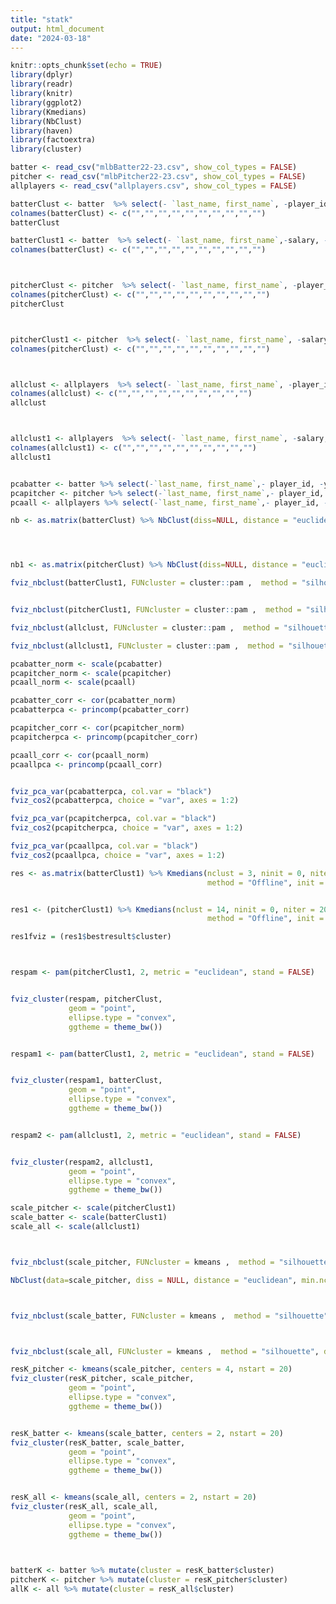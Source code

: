 ```yaml
---
title: "statk"
output: html_document
date: "2024-03-18"
---
```


```r
knitr::opts_chunk$set(echo = TRUE)
library(dplyr)
library(readr)
library(knitr)
library(ggplot2)
library(Kmedians)
library(NbClust)
library(haven)
library(factoextra)
library(cluster)
```


```r
batter <- read_csv("mlbBatter22-23.csv", show_col_types = FALSE)
pitcher <- read_csv("mlbPitcher22-23.csv", show_col_types = FALSE)
allplayers <- read_csv("allplayers.csv", show_col_types = FALSE)

batterClust <- batter  %>% select(- `last_name, first_name`, -player_id, -year) 
colnames(batterClust) <- c("","","","","","","","","","")
batterClust

batterClust1 <- batter  %>% select(- `last_name, first_name`,-salary, -player_id, -year) 
colnames(batterClust) <- c("","","","","","","","","","")



pitcherClust <- pitcher  %>% select(- `last_name, first_name`, -player_id, -year) 
colnames(pitcherClust) <- c("","","","","","","","","","")
pitcherClust



pitcherClust1 <- pitcher  %>% select(- `last_name, first_name`, -salary,  -player_id, -year) 
colnames(pitcherClust) <- c("","","","","","","","","","")



allclust <- allplayers  %>% select(- `last_name, first_name`, -player_id, -year) 
colnames(allclust) <- c("","","","","","","","","","")
allclust



allclust1 <- allplayers  %>% select(- `last_name, first_name`, -salary,  -player_id, -year) 
colnames(allclust1) <- c("","","","","","","","","","")
allclust1


pcabatter <- batter %>% select(-`last_name, first_name`,- player_id, -year, -salary)
pcapitcher <- pitcher %>% select(-`last_name, first_name`,- player_id, -year, -salary)
pcaall <- allplayers %>% select(-`last_name, first_name`,- player_id, -year, -salary)


```

```r
nb <- as.matrix(batterClust) %>% NbClust(diss=NULL, distance = "euclidean", min.nc = 2, max.nc=15, method = "centroid", index = "silhouette", alphaBeale = 0.1)




nb1 <- as.matrix(pitcherClust) %>% NbClust(diss=NULL, distance = "euclidean", min.nc = 2, max.nc=15, method = "centroid", index = "silhouette", alphaBeale = 0.1)

fviz_nbclust(batterClust1, FUNcluster = cluster::pam ,  method = "silhouette", diss = NULL, k.max=15)


fviz_nbclust(pitcherClust1, FUNcluster = cluster::pam ,  method = "silhouette", diss = NULL, k.max=15)

fviz_nbclust(allclust, FUNcluster = cluster::pam ,  method = "silhouette", diss = NULL, k.max=15)

fviz_nbclust(allclust1, FUNcluster = cluster::pam ,  method = "silhouette", diss = NULL, k.max=15)
```
```r
pcabatter_norm <- scale(pcabatter)
pcapitcher_norm <- scale(pcapitcher)
pcaall_norm <- scale(pcaall)

pcabatter_corr <- cor(pcabatter_norm)
pcabatterpca <- princomp(pcabatter_corr)

pcapitcher_corr <- cor(pcapitcher_norm)
pcapitcherpca <- princomp(pcapitcher_corr)

pcaall_corr <- cor(pcaall_norm)
pcaallpca <- princomp(pcaall_corr)


fviz_pca_var(pcabatterpca, col.var = "black")
fviz_cos2(pcabatterpca, choice = "var", axes = 1:2)

fviz_pca_var(pcapitcherpca, col.var = "black")
fviz_cos2(pcapitcherpca, choice = "var", axes = 1:2)

fviz_pca_var(pcaallpca, col.var = "black")
fviz_cos2(pcaallpca, choice = "var", axes = 1:2)


```




```r
res <- as.matrix(batterClust1) %>% Kmedians(nclust = 3, ninit = 0, niter = 20, 
                                            method = "Offline", init = TRUE, par = TRUE)


res1 <- (pitcherClust1) %>% Kmedians(nclust = 14, ninit = 0, niter = 20, 
                                            method = "Offline", init = TRUE, par = FALSE)

res1fviz = (res1$bestresult$cluster)



respam <- pam(pitcherClust1, 2, metric = "euclidean", stand = FALSE)


fviz_cluster(respam, pitcherClust, 
             geom = "point",
             ellipse.type = "convex", 
             ggtheme = theme_bw())


respam1 <- pam(batterClust1, 2, metric = "euclidean", stand = FALSE)


fviz_cluster(respam1, batterClust, 
             geom = "point",
             ellipse.type = "convex", 
             ggtheme = theme_bw())


respam2 <- pam(allclust1, 2, metric = "euclidean", stand = FALSE)


fviz_cluster(respam2, allclust1, 
             geom = "point",
             ellipse.type = "convex", 
             ggtheme = theme_bw())

```

```r
scale_pitcher <- scale(pitcherClust1)
scale_batter <- scale(batterClust1)
scale_all <- scale(allclust1)



fviz_nbclust(scale_pitcher, FUNcluster = kmeans ,  method = "silhouette", diss = NULL, k.max=15, print.summary = TRUE)

NbClust(data=scale_pitcher, diss = NULL, distance = "euclidean", min.nc=2, max.nc=15, method = "kmeans", index = "beale")



fviz_nbclust(scale_batter, FUNcluster = kmeans ,  method = "silhouette", diss = NULL, k.max=15)



fviz_nbclust(scale_all, FUNcluster = kmeans ,  method = "silhouette", diss = NULL, k.max=15)


```







```r






resK_pitcher <- kmeans(scale_pitcher, centers = 4, nstart = 20)
fviz_cluster(resK_pitcher, scale_pitcher, 
             geom = "point",
             ellipse.type = "convex", 
             ggtheme = theme_bw())


resK_batter <- kmeans(scale_batter, centers = 2, nstart = 20)
fviz_cluster(resK_batter, scale_batter, 
             geom = "point",
             ellipse.type = "convex", 
             ggtheme = theme_bw())


resK_all <- kmeans(scale_all, centers = 2, nstart = 20)
fviz_cluster(resK_all, scale_all, 
             geom = "point",
             ellipse.type = "convex", 
             ggtheme = theme_bw())

 


```

```r
batterK <- batter %>% mutate(cluster = resK_batter$cluster)
pitcherK <- pitcher %>% mutate(cluster = resK_pitcher$cluster)
allK <- all %>% mutate(cluster = resK_all$cluster)
```





